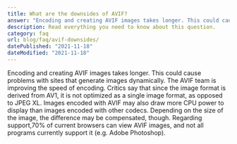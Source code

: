 ```yaml
---
title: What are the downsides of AVIF?
answer: "Encoding and creating AVIF images takes longer. This could cause problems with sites that generate images dynamically. The AVIF team is improving the speed of encoding. Critics say that since the image format is derived from AV1, it is not optimized as a single image format, as opposed to JPEG XL. Images encoded with AVIF may also draw more CPU power to display than images encoded with other codecs. Depending on the size of the image, the difference may be compensated, though. Regarding support,70% of current browsers can view AVIF images, and not all programs currently support it (e.g. Adobe Photoshop)."
description: Read everything you need to know about this question.
category: faq
url: blog/faq/avif-downsides/
datePublished: "2021-11-18"
dateModified: "2021-11-18"
---
```


Encoding and creating AVIF images takes longer. This could cause problems with sites that generate images dynamically. The AVIF team is improving the speed of encoding. Critics say that since the image format is derived from AV1, it is not optimized as a single image format, as opposed to JPEG XL. Images encoded with AVIF may also draw more CPU power to display than images encoded with other codecs. Depending on the size of the image, the difference may be compensated, though. Regarding support,70% of current browsers can view AVIF images, and not all programs currently support it (e.g. Adobe Photoshop).
